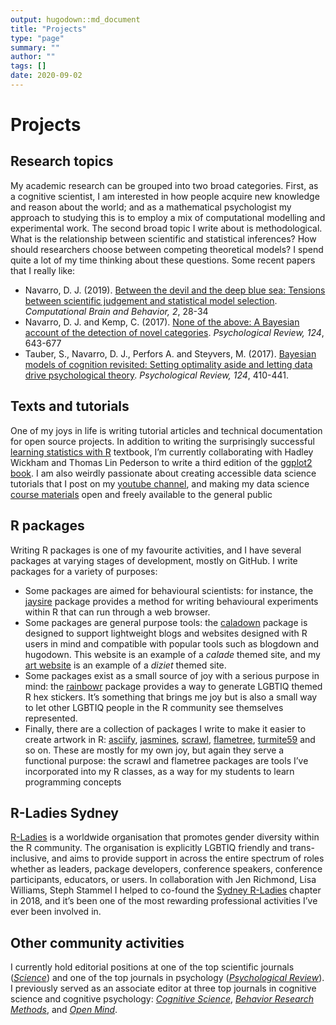 ```yaml
---
output: hugodown::md_document
title: "Projects"
type: "page"
summary: ""
author: ""
tags: []
date: 2020-09-02
---
```



# Projects

## Research topics

My academic research can be grouped into two broad categories. First, as a cognitive scientist, I am interested in how people acquire new knowledge and reason about the world; and as a mathematical psychologist my approach to studying this is to employ a mix of computational modelling and experimental work. The second broad topic I write about is methodological. What is the relationship between scientific and statistical inferences? How should researchers choose between competing theoretical models? I spend quite a lot of my time thinking about these questions. Some recent papers that I really like: 

  - Navarro, D. J. (2019). [Between the devil and the deep blue sea: Tensions between scientific judgement and statistical model selection](https://doi.org/10.31234/osf.io/39q8y). *Computational Brain and Behavior, 2*, 28-34
  - Navarro, D. J. and Kemp, C. (2017). [None of the above: A Bayesian account of the detection of novel categories](https://doi.org/10.31234/osf.io/szr4u). *Psychological Review, 124*, 643-677 
  - Tauber, S., Navarro, D. J., Perfors A. and Steyvers, M. (2017). [Bayesian models of cognition revisited: Setting optimality aside and letting data drive psychological theory](https://doi.org/10.31234/osf.io/25gcm). *Psychological Review, 124*, 410-441.

## Texts and tutorials

One of my joys in life is writing tutorial articles and technical documentation for open source projects. In addition to writing the surprisingly successful [learning statistics with R](https://learningstatisticswithr.com) textbook, I'm currently collaborating with Hadley Wickham and Thomas Lin Pederson to write a third edition of the [ggplot2 book](https://ggplot2-book.org). I am also weirdly passionate about creating accessible data science tutorials that I post on my [youtube channel](https://www.youtube.com/daniellenavarro77), and making my data science [course materials](/teaching) open and freely available to the general public


## R packages

Writing R packages is one of my favourite activities, and I have several packages at varying stages of development, mostly on GitHub. I write packages for a variety of purposes:

  - Some packages are aimed for behavioural scientists: for instance, the [jaysire](https://jaysire.djnavarro.net) package provides a method for writing behavioural experiments within R that can run through a web browser. 
  - Some packages are general purpose tools: the [caladown](https://caladown.djnavarro.net) package is designed to support lightweight blogs and websites designed with R users in mind and compatible with popular tools such as blogdown and hugodown. This website is an example of a *calade* themed site, and my [art website](https://art.djnavarro.net) is an example of a *diziet* themed site.
  - Some packages exist as a small source of joy with a serious purpose in mind: the [rainbowr](https://rainbowr.djnavarro.net) package provides a way to generate LGBTIQ themed R hex stickers. It's something that brings me joy but is also a small way to let other LGBTIQ people in the R community see themselves represented.
  - Finally, there are a collection of packages I write to make it easier to create artwork in R: [asciify](https://asciify.djnavarro.net), [jasmines](https://jasmines.djnavarro.net), [scrawl](https://scrawl.djnavarro.net), [flametree](https://flametree.djnavarro.net), [turmite59](https://github.com/djnavarro/turmite59) and so on. These are mostly for my own joy, but again they serve a functional purpose: the scrawl and flametree packages are tools I've incorporated into my R classes, as a way for my students to learn programming concepts


## R-Ladies Sydney

[R-Ladies](https://rladies.org/) is a worldwide organisation that promotes gender diversity within the R community. The organisation is explicitly LGBTIQ friendly and trans-inclusive, and aims to provide support in across the entire spectrum of roles whether as leaders, package developers, conference speakers, conference participants, educators, or users. In collaboration with Jen Richmond, Lisa Williams, Steph Stammel I helped to co-found the [Sydney R-Ladies](https://rladiessydney.org/) chapter in 2018, and it's been one of the most rewarding professional activities I've ever been involved in.

## Other community activities 

I currently hold editorial positions at one of the top scientific journals ([*Science*](https://www.sciencemag.org/)) and one of the top journals in psychology ([*Psychological Review*](https://www.apa.org/pubs/journals/rev/)). I previously served as an associate editor at three top journals in cognitive science and cognitive psychology: [*Cognitive Science*](https://onlinelibrary.wiley.com/journal/15516709), [*Behavior Research Methods*](https://www.springer.com/journal/13428), and [*Open Mind*](https://www.mitpressjournals.org/loi/opmi). 
